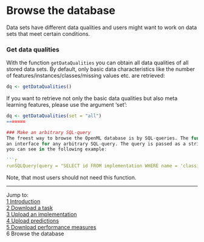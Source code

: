 Browse the database
===================

Data sets have different data qualities and users might want to work on data sets that meet
certain conditions. 

### Get data qualities
With the function `getDataQualities` you can obtain all data qualities of all stored data sets. 
By default, only basic data characteristics like the number of features/instances/classes/missing 
values etc. are retrieved:

```r
dq <- getDataQualities()
```

If you want to retrieve not only the basic data qualities but also meta learning features, 
please use the argument 'set':

```r
dq <- getDataQualities(set = "all")
=======

### Make an arbitrary SQL-query
The freest way to browse the OpenML database is by SQL-queries. The function `runSQLQuery` is 
an interface for any arbitrary SQL-query. The query is passed as a string to the function as 
you can see in the following example:

```r
runSQLQuery(query = "SELECT id FROM implementation WHERE name = 'classif.rpart'")
```

Note, that most users should not need this function.

----------------------------------------------------------------------------------------------------------------------
Jump to:   
[1 Introduction](1-Introduction.md)  
[2 Download a task](2-Download-a-task.md)  
[3 Upload an implementation](3-Upload-an-implementation.md)  
[4 Upload predictions](4-Upload-predictions.md)  
[5 Download performance measures](5-Download-performance-measures.md)  
6 Browse the database
